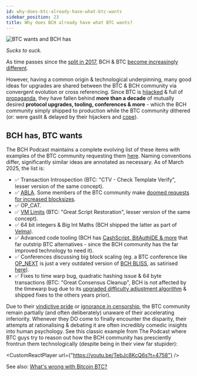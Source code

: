 ```yaml
---
id: why-does-btc-already-have-what-btc-wants
sidebar_position: 23
title: Why does BCH already have what BTC wants?
---
```



<img src={samePictureUrl} alt="BTC wants and BCH has" />

_Sucks to suck._

As time passes since the [split in 2017](/start#episode-8-of-10-bitcoin-cash), BCH & BTC [become increasingly different](/faqs/BCH-vs-BTC/is-bch-just-btc-with-larger-blocks).

However, having a common origin & technological underpinning, many good ideas for upgrades are shared between the BTC & BCH community via convergent evolution or cross referencing. Since BTC is [hijacked](/faqs/Media/what-about-roger-vers-book-hijacking-bitcoin) & full of [propaganda](/faqs/BCH-vs-BTC/why-is-there-so-much-propaganda-in-btc), they have fallen behind **more than a decade** of mutually desired **protocol upgrades, tooling, conferences & more** - which the BCH community simply shipped to production while the BTC community dithered (or: were gaslit & delayed by their hijackers and [cope](/faqs/BCH-vs-BTC/why-is-there-so-much-propaganda-in-btc#unplugging--reversing-propaganda)).

## BCH has, BTC wants

The BCH Podcast maintains a complete evolving list of these items with examples of the BTC community requesting them [here](https://x.com/TheBCHPodcast/status/1839339408669229364). Naming conventions differ, significantly similar ideas are annotated as necessary. As of March 2025, the list is:

- ✅ Transaction Introspection (BTC: "CTV - Check Template Verify", lesser version of the same concept).
- ✅ [ABLA](/faqs/BCH/what-is-the-maximum-bch-blocksize). Some members of the BTC community make [doomed requests for increased blocksizes](/faqs/BCH-vs-BTC/what-if-btc-raises-block-size).
- ✅ OP_CAT.
- ✅ [VM Limits](/faqs/Tech/Protocol-Upgrades/2025-velma) (BTC: "Great Script Restoration", lesser version of the same concept).
- ✅ 64 bit integers & Big Int Maths (BCH shipped the latter as part of [Velma](/faqs/Tech/Protocol-Upgrades/2025-velma)).
- ✅ Advanced code tooling (BCH has [CashScript, BitAuthIDE & more](/code#for-building-javascript-applications) that far outstrip BTC alternatives - since the BCH community has the far improved technology to need it).
- ✅ Conferences discussing big block scaling (eg. a BTC conference like [OP_NEXT](https://opnext.dev/) is just a very outdated version of [BCH BLISS](/faqs/Events/BLISS), as satirised [here](https://x.com/TheBCHPodcast/status/1902755839510733089)).
- ✅ Fixes to time warp bug, quadratic hashing issue & 64 byte transactions (BTC: "Great Consensus Cleanup", BCH is not affected by the timewarp bug due to its [upgraded difficulty adjustment algorithm](/faqs/BCH-vs-BTC/is-low-hashrate-a-problem) & shipped fixes to the others years prior).

Due to their [vindictive pride](/faqs/BCH-vs-BTC/why-do-btc-coiners-have-such-a-specific-vendetta-against-bch) or [ignorance in censorship](/faqs/BCH-vs-BTC/why-is-there-so-much-censorship-in-btc), the BTC community remain partially (and often deliberately) unaware of their accelerating inferiority. Whenever they DO come to finally encounter the disparity, their attempts at rationalising & debating it are often incredibly comedic insights into human psychology. See this classic example from The Podcast where BTC guys try to reason out how the BCH community has presciently frontrun them technologically (despite being in their view far stupider):

<CustomReactPlayer
  url={"https://youtu.be/TebJc8KcQ6s?t=4758"} />

See also: [What's wrong with Bitcoin BTC?](/faqs/BCH-vs-BTC/whats-wrong-with-bitcoin-btc)
